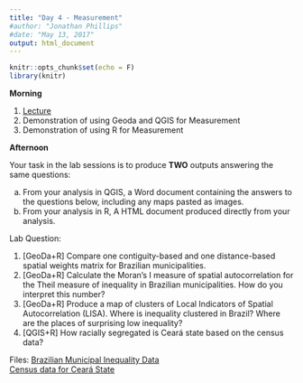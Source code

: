 ```yaml
---
title: "Day 4 - Measurement"
#author: "Jonathan Phillips"
#date: "May 13, 2017"
output: html_document
---
```


<style>
.column-left{
  float: left;
  width: 50%;
  text-align: left;
}
.column-right{
  float: right;
  width: 50%;
  text-align: right;
}
</style>

```r
knitr::opts_chunk$set(echo = F)
library(knitr)
```

**Morning**

1. [Lecture](https://jonnyphillips.github.io/Intro_Spatial/Day_4/Slides_Day_4_v4.html)
3. Demonstration of using Geoda and QGIS for Measurement
4. Demonstration of using R for Measurement

**Afternoon**

Your task in the lab sessions is to produce **TWO** outputs answering the same questions:

a. From your analysis in QGIS, a Word document containing the answers to the questions below, including any maps pasted as images.
b. From your analysis in R, A HTML document produced directly from your analysis.

Lab Question: 

1. [GeoDa+R] Compare one contiguity-based and one distance-based spatial weights matrix for Brazilian municipalities.
2. [GeoDa+R] Calculate the Moran's I measure of spatial autocorrelation for the Theil measure of inequality in Brazilian municipalities. How do you interpret this number?
3. [GeoDa+R] Produce a map of clusters of Local Indicators of Spatial Autocorrelation (LISA). Where is inequality clustered in Brazil? Where are the places of surprising low inequality?
4. [QGIS+R] How racially segregated is Ceará state based on the census data?

Files:
[Brazilian Municipal Inequality Data](https://jonnyphillips.github.io/Intro_Spatial/Day_4/Data/muns_ineq.shp)  
[Census data for Ceará State](https://jonnyphillips.github.io/Intro_Spatial/Day_4/Data/Ceara_race.shp)